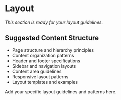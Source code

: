 # Layout

*This section is ready for your layout guidelines.*

## Suggested Content Structure

- Page structure and hierarchy principles
- Content organization patterns
- Header and footer specifications
- Sidebar and navigation layouts
- Content area guidelines
- Responsive layout patterns
- Layout templates and examples

Add your specific layout guidelines and patterns here.